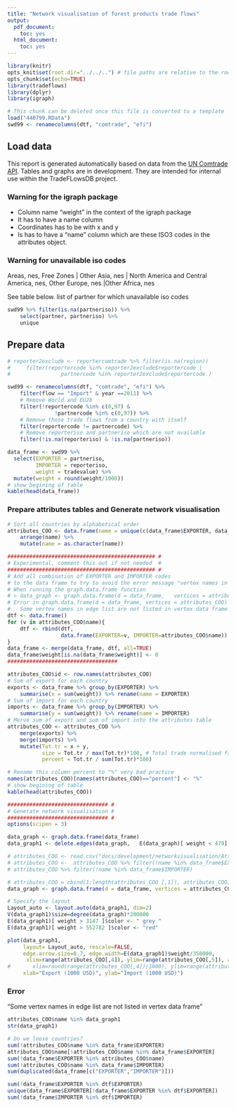 ```yaml
---
title: "Network visualisation of forest products trade flows"
output:
  pdf_document:
    toc: yes
  html_document:
    toc: yes
---
```




```r
library(knitr)
opts_knit$set(root.dir="../../..") # file paths are relative to the root of the project directory
opts_chunk$set(echo=TRUE)
library(tradeflows)
library(dplyr)
library(igraph)
``` 

```r
# This chunk can be deleted once this file is converted to a template
load("440799.RData")
swd99 <- renamecolumns(dtf, "comtrade", "efi")
```
## Load data
This report is generated automatically based on data from the 
[UN Comtrade API](http://comtrade.un.org/data/Doc/api/ex).
Tables and graphs are in development.
They are intended for internal use within the TradeFLowsDB project.

### Warning for the igraph package
* Column name "weight" in the context of the igraph package
* It has to have a name column
* Coordinates has to be with x and y
* Is has to have a "name" column which are these ISO3 codes in the attributes object.

### Warning for unavailable iso codes
Areas, nes, Free Zones | Other Asia, nes | North America and Central America, nes,
Other Europe, nes |Other Africa, nes     

See table below. list of partner for which  unavailable iso codes
```r
swd99 %>% filter(is.na(partneriso)) %>%
    select(partner, partneriso) %>%
    unique
```

## Prepare data
```r
# reporter2exclude <- reportercomtrade %>% filter(is.na(region))
#     filter(reportercode %in% reporter2exclude$reportercode |
#                partnercode %in% reporter2exclude$reportercode )

swd99 <- renamecolumns(dtf, "comtrade", "efi") %>%
    filter(flow == "Import" & year ==2011) %>%
    # Remove World and EU28 
    filter(!reportercode %in% c(0,97) &
               !partnercode %in% c(0,97)) %>%
    # Remove those trade flows from a country with itself
    filter(reportercode != partnercode) %>%
    # Remove reporteriso and partneriso which are not available
    filter(!is.na(reporteriso) & !is.na(partneriso))

data_frame <- swd99 %>% 
  select(EXPORTER = partneriso,
         IMPORTER = reporteriso,
         weight = tradevalue) %>%
  mutate(weight = round(weight/1000))
# show begining of table
kable(head(data_frame))
```

### Prepare attributes tables and Generate network visualisation
```r
# Sort all countries by alphabetical order
attributes_COO <- data.frame(name = unique(c(data_frame$EXPORTER, data_frame$IMPORTER))) %>%
    arrange(name) %>%
    mutate(name = as.character(name))

############################################### #
# Experimental, comment this out if not needed  #
############################################### #
# Add all combination of EXPORTER and IMPORTER codes 
# to the data frame to try to avoid the error message "vertex names in edge list..."
# When running the graph.data.frame function
# > data_graph <- graph.data.frame(d = data_frame,   vertices = attributes_COO)
# Error in graph.data.frame(d = data_frame, vertices = attributes_COO) : 
#   Some vertex names in edge list are not listed in vertex data frame
dtf <- data.frame()
for (v in attributes_COO$name){
    dtf <- rbind(dtf,
                 data.frame(EXPORTER=v, IMPORTER=attributes_COO$name))
}
data_frame <- merge(data_frame, dtf, all=TRUE) 
data_frame$weight[is.na(data_frame$weight)] <- 0
###################################

attributes_COO$id <- row.names(attributes_COO)
# Sum of export for each country
exports <- data_frame %>% group_by(EXPORTER) %>%
    summarise(x = sum(weight)) %>% rename(name = EXPORTER)
# Sum of import for each country
imports <- data_frame %>% group_by(IMPORTER) %>%
    summarise(y = sum(weight)) %>% rename(name = IMPORTER)
# Merve sum of export and sum of import into the attributes table
attributes_COO <- attributes_COO %>%
    merge(exports) %>% 
    merge(imports) %>%
    mutate(Tot.tr = x + y, 
           size = Tot.tr / max(Tot.tr)*100, # Total trade normalised from 0 to 100
           percent = Tot.tr / sum(Tot.tr)*100) 

# Rename this column percent to "%" very bad practice
names(attributes_COO)[names(attributes_COO)=="percent"] <- "%"
# show begining of table
kable(head(attributes_COO))

################################ #
# Generate network visualisation #
################################ #
options(scipen = 3)

data_graph <- graph.data.frame(data_frame) 
data_graph1 <- delete.edges(data_graph,   E(data_graph)[ weight < 479]    )

# attributes_COO <- read.csv("docs/development/networkvisualisation/Attributes COO.csv", header=TRUE)
# attributes_COO <-  attributes_COO %>% filter(!name %in% data_frame$EXPORTER)
# attributes_COO %>% filter(!name %in% data_frame$IMPORTER)

# attributes_COO = cbind(1:length(attributes_COO [,1]), attributes_COO)
data_graph <- graph.data.frame(d = data_frame, vertices = attributes_COO)

# Specify the layout
Layout_auto <- layout.auto(data_graph1, dim=2)
V(data_graph1)$size=degree(data_graph)*200000
E(data_graph1)[ weight > 3147 ]$color <- " grey "
E(data_graph1)[ weight > 552782 ]$color <- "red"

plot(data_graph1,
     layout= Layout_auto, rescale=FALSE, 
     edge.arrow.size=0.7, edge.width=E(data_graph1)$weight/350000,
      xlim=range(attributes_COO[,4]), ylim=range(attributes_COO[,5]), axes=TRUE, 
#       xlim=round(range(attributes_COO[,4])/1000), ylim=range(attributes_COO[,5]), axes=TRUE, 
     xlab="Export (1000 USD)", ylab="Import (1000 USD)") 
```


### Error
"Some vertex names in edge list are not listed in vertex data frame"
```r
attributes_COO$name %in% data_graph1
str(data_graph1)

# Do we loose countries?
sum(!attributes_COO$name %in% data_frame$EXPORTER)
attributes_COO$name[!attributes_COO$name %in% data_frame$EXPORTER]
sum(!data_frame$EXPORTER %in% attributes_COO$name)
sum(!attributes_COO$name %in% data_frame$IMPORTER)
sum(duplicated(data_frame[c("EXPORTER","IMPORTER")]))

sum(!data_frame$EXPORTER %in% dtf$EXPORTER)
unique(data_frame$EXPORTER[!data_frame$EXPORTER %in% dtf$EXPORTER])
sum(!data_frame$IMPORTER %in% dtf$IMPORTER)

```

